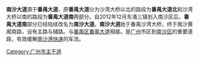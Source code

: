 {{Infobox Guangzhou Road
|中文道路名称=南沙大道
|道路名称拼音=Nansha Dadao
|道路英文名=Nansha Avenue
|道路方向=南北
|图片=File:Nansha_Ave.jpg
|图片说明=
|道路属性=城市主干道
|道路总长度=37.9
|规划总长度=
|已通车长度=
|车速限制=
|行车线数量=
|所在地区=[[南沙区_(广州市)|南沙区]]
|起点=[[沙湾大桥|沙湾大桥]]
|终点=[[黄阁南路|黄阁南路]]
|道路命名日期=
|命名缘由=
|道路旧名=番禺大道南
|道路动工日期=
|通车日期=
|相连路段=
|路段主要建筑=
}}

'''南沙大道'''源于'''番禺大道'''，原'''番禺大道'''分为沙湾大桥以北的路段为'''番禺大道北'''和沙湾大桥以南的路段为'''番禺大道南'''两部分。自2012年12月东涌三镇划入南沙区后，'''番禺大道南'''部分已经陆续改名为'''南沙大道'''。'''南沙大道'''始于番禺沙湾大桥，终于南沙黄阁南路，设有主路与辅路。与[[番禺区|番禺区]][[番禺大道|番禺大道]]相接。是[[广州|广州]]市区到[[南沙区_(广州市)|南沙区]]的重要道路，有效缓解[[南沙港快速|南沙港快速]]的车流。

[[Category:广州市主干道|Category:广州市主干道]]